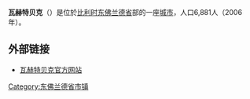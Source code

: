 {{Unreferenced|time=2018-08-11T12:55:56+00:00}}
'''瓦赫特贝克'''（{{lang-nl|Wachtebeke}}）是位於[[比利时|比利时]][[东佛兰德省|东佛兰德省]]部的一座[[城市|城市]]，人口6,881人（2006年）。

== 外部链接 ==
*[http://www.wachtebeke.be/ 瓦赫特贝克官方网站] {{Wayback|url=http://www.wachtebeke.be/ |date=20210126061950 }}

{{东佛兰德省市区}}

{{DEFAULTSORT:Wachtebeke}}
{{Belgium-geo-stub}}

[[Category:东佛兰德省市镇|Category:东佛兰德省市镇]]
